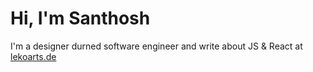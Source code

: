 # Hi, I'm Santhosh

I'm a designer durned software engineer and write about JS & React at [lekoarts.de](https://www.lekoarts.de?utm_source=cara&utm_medium=Starter)
